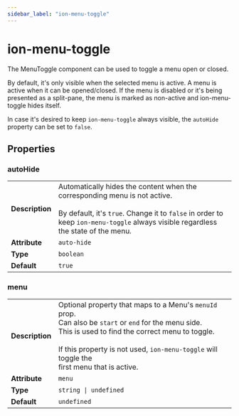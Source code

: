 ```yaml
---
sidebar_label: "ion-menu-toggle"
---
```


# ion-menu-toggle

The MenuToggle component can be used to toggle a menu open or closed.

By default, it's only visible when the selected menu is active. A menu is active when it can be opened/closed. If the menu is disabled or it's being presented as a split-pane, the menu is marked as non-active and ion-menu-toggle hides itself.

In case it's desired to keep `ion-menu-toggle` always visible, the `autoHide` property can be set to `false`.

## Properties


### autoHide

| | |
| --- | --- |
| **Description** | Automatically hides the content when the corresponding menu is not active.<br /><br />By default, it's `true`. Change it to `false` in order to<br />keep `ion-menu-toggle` always visible regardless the state of the menu. |
| **Attribute** | `auto-hide` |
| **Type** | `boolean` |
| **Default** | `true` |



### menu

| | |
| --- | --- |
| **Description** | Optional property that maps to a Menu's `menuId` prop.<br />Can also be `start` or `end` for the menu side.<br />This is used to find the correct menu to toggle.<br /><br />If this property is not used, `ion-menu-toggle` will toggle the<br />first menu that is active. |
| **Attribute** | `menu` |
| **Type** | `string \| undefined` |
| **Default** | `undefined` |


